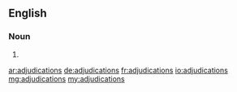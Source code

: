 ==English==

===Noun===
{{head|en}}

# {{plural of|adjudication}}

[[ar:adjudications]]
[[de:adjudications]]
[[fr:adjudications]]
[[io:adjudications]]
[[mg:adjudications]]
[[my:adjudications]]